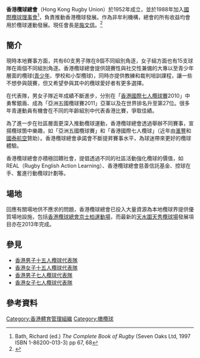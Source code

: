 {{Infobox sport governing body
|assocname= 香港欖球總會<br />''Hong Kong Rugby Union'' 
|abbrev =
|logo= Rugbyhongkong.jpg
|sport= [[file:Rugby_union_pictogram.svg|25px]] [[橄欖球|橄欖球]]
|category =
|image = 
|caption = 
|jurisdiction ={{HKG}}
|founded = 1952年
|aff =[[國際橄欖球總會|World Rugby]]
|affdate = 1988年
|region =[[亞洲橄欖球總會|Asia Rugby]]
|regionyear = 1968年
|headquarters =
|location = [[銅鑼灣|銅鑼灣]]掃桿埔大球場徑一號[[奧運大樓|奧運大樓]]2001 室
|president = 施文信(Thomas Brian Stevenson)
|chairman = 石彼得(Pieter Schats)
|chiefexec = 韋域安(Vern Reid)
|secretary =
|coach = 戴里斯(David Rees)
|womenscoach = 侯祖瑟芬([[Josephine_Hull|Josephine Hull]])
|key staff =
|operating income =
|sponsor =
|year closed =
|replaced =
|prevfounded =
|url = www.hkrugby.com/
|countryflag=
|countryflag2=
}}
'''香港欖球總會'''（Hong Kong Rugby Union）於1952年成立，並於1988年加入[[國際橄欖球總會|國際欖球理事會]]<ref name=Completerugby>Bath, Richard (ed.) ''The Complete Book of Rugby'' (Seven Oaks Ltd, 1997 ISBN 1-86200-013-3) pp 67, 68</ref>，負責推動香港欖球發展。作為非牟利機構，總會的所有收益均會用於欖球運動發展。現任會長是[[施文信|施文信]]。<ref>{{Cite web |url=http://www.hkrugby.com/node/567 |title=香港欖球總會 |access-date=2011-03-26 |archive-date=2011-08-20 |archive-url=https://web.archive.org/web/20110820185037/http://www.hkrugby.com/node/567 |dead-url=no }}</ref>

==簡介==
現時本地賽事方面，共有60支男子隊在8個不同組別角逐，女子組方面也有15支球隊在兩個不同組別角逐。香港欖球總會提供競賽性與社交性兼備的大專以至青少年層面的欖球([[青少年|青少年]]、學校和小型欖球)，同時亦提供教練和裁判培訓課程，讓一些不想參與競賽，但又希望參與其中的欖球愛好者有更多選擇。

在代表隊，男女子隊近年成績不斷進步，分別在「[[香港國際七人欖球賽|香港國際七人欖球賽]]2010」中勇奪銀盾、成為「亞洲五國欖球賽2011」亞軍以及在世界排名升至第27位。很多年青運動員有機會在不同的年齡組別中代表香港比賽，爭取佳績。

為了進一步在社區層面更深入推動欖球運動，香港欖球總會透過舉辦不同賽事，宣揚欖球箇中樂趣，如「亞洲五國欖球賽」和「香港國際七人欖球」（近年由[[滙豐|滙豐]]和[[國泰航空|國泰航空]]贊助）。香港欖球總會承諾會不斷提昇賽事水平，為球迷帶來更好的欖球體驗。

香港欖球總會亦積極回饋社會，提倡透過不同的社區活動強化欖球的價值，如REAL（Rugby English Action Learning）、香港欖球總會慈善信託基金、控球在手、奮進行動欖球計劃等。

== 場地 ==
回應有關場地供不應求的問題，香港欖球總會已投入大量資源為本地欖球界提供優質場地設施，包括[[香港欖球總會京士柏運動場|香港欖球總會京士柏運動場]]，而最新的[[天水圍|天水圍]][[天秀欖球場|天秀欖球場]]發展項目亦在2013年完成。

==參見==

*[[香港男子十五人欖球代表隊|香港男子十五人欖球代表隊]]
*[[香港女子十五人欖球代表隊|香港女子十五人欖球代表隊]]
*[[香港男子七人欖球代表隊|香港男子七人欖球代表隊]]
*[[香港女子七人欖球代表隊|香港女子七人欖球代表隊]]

==參考資料==
<references/>

{{香港體育總會}}

[[Category:香港體育管理組織|Category:香港體育管理組織]]
[[Category:橄欖球|Category:橄欖球]]